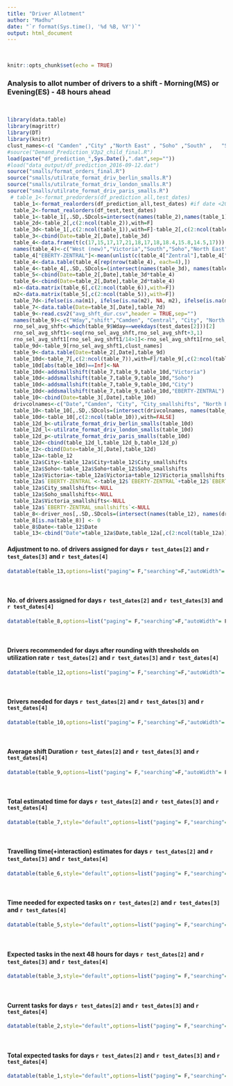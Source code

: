 ```yaml
---
title: "Driver Allotment"
author: "Madhu"
date: "`r format(Sys.time(), '%d %B, %Y')`"
output: html_document
---  
```

<br>

```r
knitr::opts_chunk$set(echo = TRUE)
```

### Analysis to allot number of drivers to a shift - Morning(MS) or Evening(ES) - 48 hours ahead  
<br>




```r

library(data.table)
library(magrittr)
library(DT)
library(knitr)
clust_names<-c( "Camden" ,"City" ,"North East" , "Soho" ,"South" ,   "Southeast" ,"Victoria" , "West (new)", "West", "EBERTY-ZENTRAL","Central" )
#source("Demand_Prediction_V3p2_child_final.R")
load(paste("df_prediction_",Sys.Date(),".dat",sep="")) 
#load("data_output/df_prediction_2016-09-12.dat")
source("smalls/format_orders_final.R")
source("smalls/utilrate_format_driv_berlin_smalls.R")
source("smalls/utilrate_format_driv_london_smalls.R")
source("smalls/utilrate_format_driv_paris_smalls.R")
 # table_1<-format_predorders(df_prediction_all,test_dates)
  table_1<-format_realorders(df_prediction_all,test_dates) #if date <2016-09-13
  table_2<-format_realorders(df_test,test_dates)
  table_1<-table_1[,.SD,.SDcols=intersect(names(table_2),names(table_1))]
  table_2d<-table_2[,c(2:ncol(table_2)),with=F]
  table_3d<-table_1[,c(2:ncol(table_1)),with=F]-table_2[,c(2:ncol(table_1)),with=F]
  table_3<-cbind(Date=table_2[,Date],table_3d)
  table_4<-data.frame(t(c(17,15,17,17,21,18,17,18,18.4,15.8,14.5,17)))
  names(table_4)<-c("West (new)","Victoria","South","Soho","North East","Camden","City","Southeast","West","Zentral","Nord Westen","Central")
  table_4["EBERTY-ZENTRAL"]<-mean(unlist(c(table_4["Zentral"],table_4["Nord Westen"])))
  table_4<-data.table(table_4[rep(nrow(table_4), each=4),])
  table_4<-table_4[,.SD,.SDcols=(intersect(names(table_3d), names(table_4)))]
  table_5<-cbind(Date=table_2[,Date],table_3d*table_4)
  table_6<-cbind(Date=table_2[,Date],table_2d*table_4)
  m1<-data.matrix(table_6[,c(2:ncol(table_6)),with=F])
  m2<-data.matrix(table_5[,c(2:ncol(table_5)),with=F])
  table_7d<-ifelse(is.na(m1), ifelse(is.na(m2), NA, m2), ifelse(is.na(m2), m1, m1 + m2))
  table_7<-data.table(Date=table_3[,Date],table_7d)
  table_9<-read.csv2("avg_shft_dur.csv",header = TRUE,sep="")
  names(table_9)<-c("Wday","shift","Camden", "Central", "City", "North East", "Soho", "South", "Southeast", "Victoria", "West (new)", "West", "EBERTY-ZENTRAL" )
  rno_sel_avg_shft<-which(table_9$Wday==weekdays(test_dates[2]))[2]
  rno_sel_avg_shft1<-seq(rno_sel_avg_shft,rno_sel_avg_shft+3,1)
  rno_sel_avg_shft1[rno_sel_avg_shft1/14>1]<-rno_sel_avg_shft1[rno_sel_avg_shft1/14>1]%%14
  table_9d<-table_9[rno_sel_avg_shft1,clust_names]
  table_9<-data.table(Date=table_2[,Date],table_9d)
  table_10d<-table_7[,c(2:ncol(table_7)),with=F]/table_9[,c(2:ncol(table_9)),with=F]
  table_10d[abs(table_10d)==Inf]<-NA
  table_10d<-addsmallshift(table_7,table_9,table_10d,"Victoria")
  table_10d<-addsmallshift(table_7,table_9,table_10d,"Soho")
  table_10d<-addsmallshift(table_7,table_9,table_10d,"City")
  table_10d<-addsmallshift(table_7,table_9,table_10d,"EBERTY-ZENTRAL")
  table_10<-cbind(Date=table_3[,Date],table_10d)
  drivcolnames<-c("Date","Camden", "City", "City_smallshifts", "North East", "Soho", "Soho_smallshifts", "South", "Southeast", "Victoria", "Victoria_smallshifts", "West (new)", "West", "EBERTY-ZENTRAL","EBERTY-ZENTRAL_smallshifts","Central")
  table_10<-table_10[,.SD,.SDcols=(intersect(drivcolnames, names(table_10)))]
  table_10d<-table_10[,c(2:ncol(table_10)),with=FALSE]
  table_12d_b<-utilrate_format_driv_berlin_smalls(table_10d)
  table_12d_l<-utilrate_format_driv_london_smalls(table_10d)
  table_12d_p<-utilrate_format_driv_paris_smalls(table_10d)
  table_12d<-cbind(table_12d_l,table_12d_b,table_12d_p)
  table_12<-cbind(Date=table_3[,Date],table_12d)        
  table_12a<-table_12
  table_12a$City<-table_12a$City+table_12$City_smallshifts
  table_12a$Soho<-table_12a$Soho+table_12$Soho_smallshifts
  table_12a$Victoria<-table_12a$Victoria+table_12$Victoria_smallshifts
  table_12a$`EBERTY-ZENTRAL`<-table_12$`EBERTY-ZENTRAL`+table_12$`EBERTY-ZENTRAL_smallshifts`
  table_12a$City_smallshifts<-NULL
  table_12a$Soho_smallshifts<-NULL
  table_12a$Victoria_smallshifts<-NULL
  table_12a$`EBERTY-ZENTRAL_smallshifts`<-NULL
  table_8<-driver_nos[,.SD,.SDcols=(intersect(names(table_12), names(driver_nos)))]
  table_8[is.na(table_8)] <- 0
  table_8$Date<-table_12$Date
  table_13<-cbind("Date"=table_12a$Date,table_12a[,c(2:ncol(table_12a)),with=FALSE]-table_8[,c(2:ncol(table_8)),with=FALSE])

```



#### Adjustment to no. of drivers assigned for days `r test_dates[2]` and `r test_dates[3]` and `r test_dates[4]`

```r


datatable(table_13,options=list("paging"= F,"searching"=F,"autoWidth"= F))

```
<br>

#### No. of drivers assigned for days `r test_dates[2]` and `r test_dates[3]` and `r test_dates[4]`

```r


datatable(table_8,options=list("paging"= F,"searching"=F,"autoWidth"= F))

```
<br>

#### Drivers recommended for days after rounding with thresholds on utilization rate `r test_dates[2]` and `r test_dates[3]` and `r test_dates[4]`
```r


datatable(table_12,options=list("paging"= F,"searching"=F,"autoWidth"= F))

```
<br>



#### Drivers needed  for days `r test_dates[2]` and `r test_dates[3]` and `r test_dates[4]`
```r


datatable(table_10,options=list("paging"= F,"searching"=F,"autoWidth"= F))%>%formatRound(drivcolnames, 2)

```
<br>


#### Average shift Duration `r test_dates[2]` and `r test_dates[3]` and `r test_dates[4]`

```r


datatable(table_9,options=list("paging"= F,"searching"=F,"autoWidth"= F))

```
<br>


#### Total estimated time for days `r test_dates[2]` and `r test_dates[3]` and `r test_dates[4]`

```r
datatable(table_7,style="default",options=list("paging"= F,"searching"=F))%>%formatRound(clust_names, 2)

```
<br>


#### Travelling time(+interaction) estimates for days `r test_dates[2]` and `r test_dates[3]` and `r test_dates[4]`

```r


datatable(table_6,style="default",options=list("paging"= F,"searching"=F))%>%formatRound(clust_names, 2)

```
<br>


#### Time needed for expected tasks on `r test_dates[2]` and `r test_dates[3]` and `r test_dates[4]`

```r
datatable(table_5,style="default",options=list("paging"= F,"searching"=F))%>%formatRound(clust_names, 2)

```
<br>


#### Expected tasks in the next 48 hours for days `r test_dates[2]` and `r test_dates[3]` and `r test_dates[4]`

```r
datatable(table_3,style="default",options=list("paging"= F,"searching"=F))%>%formatRound(clust_names, 2)

```
<br>


#### Current tasks for days `r test_dates[2]` and `r test_dates[3]` and `r test_dates[4]`

```r
datatable(table_2,style="default",options=list("paging"= F,"searching"=F))%>%formatRound(clust_names, 2)

```
<br>


#### Total expected tasks for days `r test_dates[2]` and `r test_dates[3]` and `r test_dates[4]`

```r
datatable(table_1,style="default",options=list("paging"= F,"searching"=F))%>%formatRound(clust_names, 2)

```

